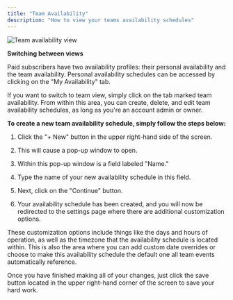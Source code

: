 ```yaml
---
title: "Team Availability"
description: "How to view your teams availability schedules"
---
```


![Team availability view](/images/imageedit_1_8771945137.png "Dark mode example of team availability view")

**Switching between views**

Paid subscribers have two availability profiles: their personal availability and the team availability. Personal availability schedules can be accessed by clicking on the "My Availability" tab.

If you want to switch to team view, simply click on the tab marked team availability.
From within this area, you can create, delete, and edit team availability schedules, as long as you're an account admin or owner.

**To create a new team availability schedule, simply follow the steps below:**

1. Click the "+ New" button in the upper right-hand side of the screen.

2. This will cause a pop-up window to open.

3. Within this pop-up window is a field labeled "Name."

4. Type the name of your new availability schedule in this field.

5. Next, click on the "Continue" button.

6. Your availability schedule has been created, and you will now be redirected to the settings page where there are additional customization options.

These customization options include things like the days and hours of operation, as well as the timezone that the availability schedule is located within. This is also the area where you can add custom date overrides or choose to make this availability schedule the default one all team events automatically reference.

Once you have finished making all of your changes, just click the save button located in the upper right-hand corner of the screen to save your hard work.
